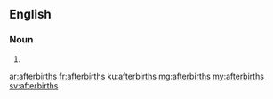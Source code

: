 ==English==

===Noun===
{{head|en}}
# {{plural of|afterbirth}}

[[ar:afterbirths]]
[[fr:afterbirths]]
[[ku:afterbirths]]
[[mg:afterbirths]]
[[my:afterbirths]]
[[sv:afterbirths]]